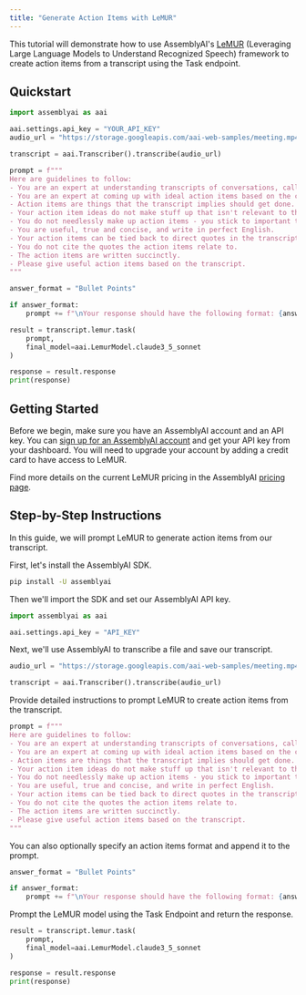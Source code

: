 ```yaml
---
title: "Generate Action Items with LeMUR"
---
```


This tutorial will demonstrate how to use AssemblyAI's [LeMUR](https://www.assemblyai.com/blog/lemur/) (Leveraging Large Language Models to Understand Recognized Speech) framework to create action items from a transcript using the Task endpoint.

## Quickstart

```python
import assemblyai as aai

aai.settings.api_key = "YOUR_API_KEY"
audio_url = "https://storage.googleapis.com/aai-web-samples/meeting.mp4"

transcript = aai.Transcriber().transcribe(audio_url)

prompt = f"""
Here are guidelines to follow:
- You are an expert at understanding transcripts of conversations, calls and meetings.
- You are an expert at coming up with ideal action items based on the contents of the transcripts.
- Action items are things that the transcript implies should get done.
- Your action item ideas do not make stuff up that isn't relevant to the transcript.
- You do not needlessly make up action items - you stick to important tasks.
- You are useful, true and concise, and write in perfect English.
- Your action items can be tied back to direct quotes in the transcript.
- You do not cite the quotes the action items relate to.
- The action items are written succinctly.
- Please give useful action items based on the transcript.
"""

answer_format = "Bullet Points"

if answer_format:
    prompt += f"\nYour response should have the following format: {answer_format}"

result = transcript.lemur.task(
    prompt,
    final_model=aai.LemurModel.claude3_5_sonnet
)

response = result.response
print(response)
```

## Getting Started

Before we begin, make sure you have an AssemblyAI account and an API key. You can [sign up for an AssemblyAI account](https://www.assemblyai.com/app) and get your API key from your dashboard. You will need to upgrade your account by adding a credit card to have access to LeMUR.

Find more details on the current LeMUR pricing in the AssemblyAI [pricing page](https://www.assemblyai.com/pricing#:~:text=LeMUR).

## Step-by-Step Instructions

In this guide, we will prompt LeMUR to generate action items from our transcript.

First, let's install the AssemblyAI SDK.

```bash
pip install -U assemblyai
```

Then we'll import the SDK and set our AssemblyAI API key.

```python
import assemblyai as aai

aai.settings.api_key = "API_KEY"
```

Next, we'll use AssemblyAI to transcribe a file and save our transcript.

```python
audio_url = "https://storage.googleapis.com/aai-web-samples/meeting.mp4"

transcript = aai.Transcriber().transcribe(audio_url)
```

Provide detailed instructions to prompt LeMUR to create action items from the transcript.

```python
prompt = f"""
Here are guidelines to follow:
- You are an expert at understanding transcripts of conversations, calls and meetings.
- You are an expert at coming up with ideal action items based on the contents of the transcripts.
- Action items are things that the transcript implies should get done.
- Your action item ideas do not make stuff up that isn't relevant to the transcript.
- You do not needlessly make up action items - you stick to important tasks.
- You are useful, true and concise, and write in perfect English.
- Your action items can be tied back to direct quotes in the transcript.
- You do not cite the quotes the action items relate to.
- The action items are written succinctly.
- Please give useful action items based on the transcript.
"""
```

You can also optionally specify an action items format and append it to the prompt.

```python
answer_format = "Bullet Points"

if answer_format:
    prompt += f"\nYour response should have the following format: {answer_format}"
```

Prompt the LeMUR model using the Task Endpoint and return the response.

```python
result = transcript.lemur.task(
    prompt,
    final_model=aai.LemurModel.claude3_5_sonnet
)

response = result.response
print(response)
```
